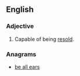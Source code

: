 ==English==

===Adjective===
{{en-adj|-}}

# Capable of being [[resell|resold]].

===Anagrams===
* [[be all ears#English|be all ears]]